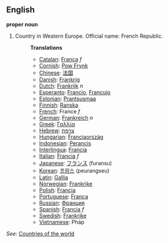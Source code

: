 ==English==

'''proper noun'''

# Country in Western Europe. Official name: French Republic.
#:'''Translations'''
#:*[[Catalan]]: [[França]] ''f''
#:*[[Cornish]]: [[Pow Frynk]]
#:*[[Chinese]]: [[法国]]
#:*[[Danish]]: [[Frankrig]]
#:*[[Dutch]]: [[Frankrijk]] ''n''
#:*[[Esperanto]]: [[Francio]], [[Francujo]]
#:*[[Estonian]]: [[Prantsusmaa]]
#:*[[Finnish]]: [[Ranska]]
#:*[[French]]: France ''f''
#:*[[German]]: [[Frankreich]] ''n''
#:*[[Greek]]: [[Γαλλία]]
#:*[[Hebrew]]: [[צרפת]]
#:*[[Hungarian]]: [[Franciaország]]
#:*[[Indonesian]]: [[Perancis]]
#:*[[Interlingua]]: [[Francia]]
#:*[[Italian]]: [[Francia]] ''f''
#:*[[Japanese]]: [[フランス]] (furansu)
#:*[[Korean]]: [[프랑스]] (peurangseu)
#:*[[Latin]]: [[Gallia]]
#:*[[Norwegian]]: [[Frankrike]]
#:*[[Polish]]: [[Francja]]
#:*[[Portuguese]]: [[França]]
#:*[[Russian]]: [[Франция]]
#:*[[Spanish]]: [[Francia]] ''f''
#:*[[Swedish]]: [[Frankrike]]
#:*[[Vietnamese]]: Pháp

''See'': [[Countries of the world]]